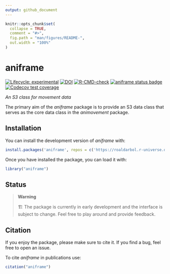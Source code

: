 ```yaml
---
output: github_document
---
```


<!-- README.md is generated from README.Rmd. Please edit that file -->

```r
knitr::opts_chunk$set(
  collapse = TRUE,
  comment = "#>",
  fig.path = "man/figures/README-",
  out.width = "100%"
)
```


# aniframe
<!-- badges: start -->
[![Lifecycle: experimental](https://img.shields.io/badge/lifecycle-experimental-orange.svg)](https://lifecycle.r-lib.org/articles/stages.html#experimental)
[![DOI](https://zenodo.org/badge/773406370.svg)](https://zenodo.org/doi/10.5281/zenodo.13235277)
[![R-CMD-check](https://github.com/roaldarbol/aniframe/actions/workflows/R-CMD-check.yaml/badge.svg)](https://github.com/roaldarbol/aniframe/actions/workflows/R-CMD-check.yaml)
[![aniframe status
badge](https://roaldarbol.r-universe.dev/badges/aniframe)](https://roaldarbol.r-universe.dev)
[![Codecov test coverage](https://codecov.io/gh/roaldarbol/aniframe/graph/badge.svg)](https://app.codecov.io/gh/roaldarbol/aniframe)
<!-- badges: end -->

*An S3 class for movement data*

The primary aim of the *aniframe* package is to provide an S3 data class that serves as the core data class in the *animovement* package.

## Installation

You can install the development version of *aniframe* with:

```r
install.packages('aniframe', repos = c('https://roaldarbol.r-universe.dev', 'https://cloud.r-project.org'))
```

Once you have installed the package, you can load it with:

```r
library("aniframe")
```

## Status
> **Warning**
>
> 🏗️ The package is currently in early development and the interface is subject to change. Feel free to play around and provide feedback.


## Citation {#citation}

If you enjoy the package, please make sure to cite it. If you find a bug, feel free to open an issue. 

To cite *aniframe* in publications use:

```r
citation("aniframe")
```
